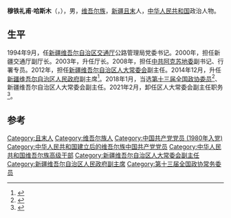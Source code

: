 '''穆铁礼甫·哈斯木'''（{{lang-ug|مۇتەللىپ قاسىم|Mutellip Qasim}}，{{bd|1957年|7月||catIdx=Ha}}），男，[[维吾尔族|维吾尔族]]，[[新疆|新疆]][[且末|且末]]人，[[中华人民共和国|中华人民共和国]]政治人物。

== 生平 ==
1994年9月，任[[新疆维吾尔自治区交通厅|新疆维吾尔自治区交通厅]]公路管理局党委书记。2000年，担任新疆交通厅副厅长。2003年，升任厅长。2008年，担任[[中共阿克苏地委|中共阿克苏地委]]副书记、行署专员。2012年，担任[[新疆维吾尔自治区人大常委会|新疆维吾尔自治区人大常委会]]副主任。2014年12月，升任[[新疆维吾尔自治区人民政府|新疆维吾尔自治区人民政府]]副主席<ref>{{cite news|title=穆铁礼甫·哈斯木任新疆维吾尔自治区副主席|url=http://renshi.people.com.cn/n/2015/0102/c139617-26313278.html|accessdate=2015-02-14|newspaper=新疆日报}}</ref>。2018年1月，当选[[中国人民政治协商会议第十三届全国委员会委员名单|第十三届全国政协委员]]<ref>{{Cite web|url=http://sports.163.com/18/0126/06/D92BRKK400051C89.html|title=中国人民政治协商会议第十三届全国委员会委员名单|accessdate=2018-01-26|last=|work=网易|archive-url=https://web.archive.org/web/20180127143232/http://sports.163.com/18/0126/06/D92BRKK400051C89.html|archive-date=2018-01-27|dead-url=yes}}</ref>、新疆维吾尔自治区人大常委会副主任。2021年2月，卸任区人大常委会副主任职务<ref>{{cite web|title=朱海仑、王永明等5人辞任新疆维吾尔自治区人大常委会副主任|url=http://district.ce.cn/newarea/sddy/202102/06/t20210206_36297454.shtml|publisher=中国经济网|accessdate=2021-02-06}}</ref>。

== 参考 ==
{{reflist}}

{{中国政治人物小作品}}

{{Authority control}}
{{DEFAULTSORT:Ha}}
[[Category:且末人|Category:且末人]]
[[Category:维吾尔族人|Category:维吾尔族人]]
[[Category:中国共产党党员_(1980年入党)|Category:中国共产党党员 (1980年入党)]]
[[Category:中华人民共和国建立后的维吾尔族中国共产党党员|Category:中华人民共和国建立后的维吾尔族中国共产党党员]]
[[Category:中华人民共和国维吾尔族高级干部|Category:中华人民共和国维吾尔族高级干部]]
[[Category:新疆维吾尔自治区人大常委会副主任|Category:新疆维吾尔自治区人大常委会副主任]]
[[Category:新疆维吾尔自治区人民政府副主席|Category:新疆维吾尔自治区人民政府副主席]]
[[Category:第十三届全国政协常务委员|Category:第十三届全国政协常务委员]]